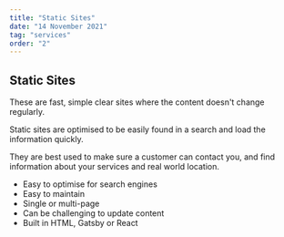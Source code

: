 ```yaml
---
title: "Static Sites"
date: "14 November 2021"
tag: "services"
order: "2"
---
```


## Static Sites

These are fast, simple clear sites where the content doesn't change regularly.

Static sites are optimised to be easily found in a search and load the information quickly.

They are best used to make sure a customer can contact you, and find information about your services and real world location.

- Easy to optimise for search engines
- Easy to maintain
- Single or multi-page
- Can be challenging to update content
- Built in HTML, Gatsby or React
